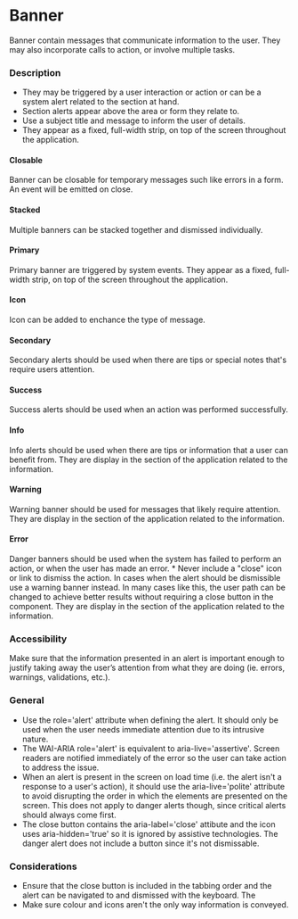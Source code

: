 
<Meta of={BannerStories} />

# Banner

Banner contain messages that communicate information to the user. They may also incorporate calls to action, or involve multiple tasks.

### Description
- They may be triggered by a user interaction or action or can be a system alert related to the section at hand.
- Section alerts appear above the area or form they relate to.
- Use a subject title and message to inform the user of details.
- They appear as a fixed, full-width strip, on top of the screen throughout the application.

<Canvas of={BannerStories.Default} />

#### Closable

Banner can be closable for temporary messages such like errors in a form. An event will be emitted on close.

<Canvas of={BannerStories.Closable} />

#### Stacked

Multiple banners can be stacked together and dismissed individually.

<Canvas of={BannerStories.Stacked} />

#### Primary

Primary banner are triggered by system events. They appear as a fixed, full-width strip, on top of the screen throughout the application.

<Canvas of={BannerStories.Primary} />

#### Icon

Icon can be added to enchance the type of message.

<Canvas of={BannerStories.Icon} />

#### Secondary
Secondary alerts should be used when there are tips or special notes that's require users attention.

<Canvas of={BannerStories.Secondary} />

#### Success
Success alerts should be used when an action was performed successfully.

<Canvas of={BannerStories.Success} />

#### Info
Info alerts should be used when there are tips or information that a user can benefit from. They are display in the section of the application related to the information.

<Canvas of={BannerStories.Info} />

#### Warning
Warning banner should be used for messages that likely require attention. They are display in the section of the application related to the information.

<Canvas of={BannerStories.Warning} />

#### Error
Danger banners should be used when the system has failed to perform an action, or when the user has made an error. * Never include a "close" icon or link to dismiss the action. In cases when the alert should be dismissible use a warning banner instead. In many cases like this, the user path can be changed to achieve better results without requiring a close button in the component. They are display in the section of the application related to the information.

<Canvas of={BannerStories.Error} />

### Accessibility

Make sure that the information presented in an alert is important enough to justify taking away the user’s attention from what they are doing (ie. errors, warnings, validations, etc.).

### General

- Use the role='alert' attribute when defining the alert. It should only be used when the user needs immediate attention due to its intrusive nature.
- The WAI-ARIA role='alert' is equivalent to aria-live='assertive'. Screen readers are notified immediately of the error so the user can take action to address the issue.
- When an alert is present in the screen on load time (i.e. the alert isn't a response to a user's action), it should use the aria-live='polite' attribute to avoid disrupting the order in which the elements are presented on the screen. This does not apply to danger alerts though, since critical alerts should always come first.
- The close button contains the aria-label='close' attibute and the icon uses aria-hidden='true' so it is ignored by assistive technologies. The danger alert does not include a button since it's not dismissable.

### Considerations

- Ensure that the close button is included in the tabbing order and the alert can be navigated to and dismissed with the keyboard. The
- Make sure colour and icons aren't the only way information is conveyed.
